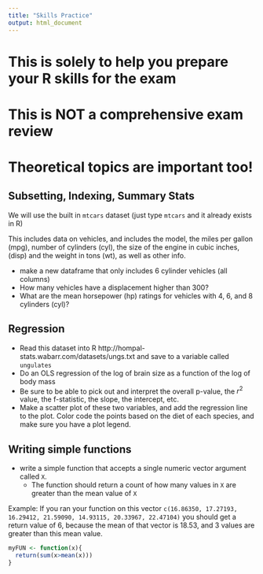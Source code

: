 ```yaml
---
title: "Skills Practice"
output: html_document
---
```


# This is solely to help you prepare your R skills for the exam

# This is NOT a comprehensive exam review

# Theoretical topics are important too! 


## Subsetting, Indexing, Summary Stats

We will use the built in `mtcars` dataset (just type `mtcars` and it already exists in R)

This includes data on vehicles, and includes the model, the miles per gallon (mpg), number of cylinders (cyl), the size of the engine in cubic inches, (disp) and the  weight in tons (wt), as well as other info.

-  make a new dataframe that only includes 6 cylinder vehicles (all columns)
-  How many vehicles have a displacement higher than 300?
-  What are the mean horsepower (hp) ratings for vehicles with 4, 6, and 8 cylinders (cyl)?

## Regression

-  Read this dataset into R http://hompal-stats.wabarr.com/datasets/ungs.txt and save to a variable called `ungulates`
-  Do an OLS regression of the log of brain size as a function of the log of body mass
-  Be sure to be able to pick out and interpret the overall p-value, the $r^2$ value, the f-statistic, the slope, the intercept, etc.
-  Make a scatter plot of these two variables, and add the regression line to the plot. Color code the points based on the diet of each species, and make sure you have a plot legend. 

## Writing simple functions

- write a simple function that accepts a single numeric vector argument called `X`.  
     - The function should return a count of how many values in `X`  are greater than the mean value of `X`

Example: If you ran your function on this vector `c(16.86350, 17.27193, 16.29412, 21.59090, 14.93115, 20.33967, 22.47104)` you should get a return value of 6, because the mean of that vector is 18.53, and 3 values are greater than this mean value. 

```r
myFUN <- function(x){
  return(sum(x>mean(x)))
}
```